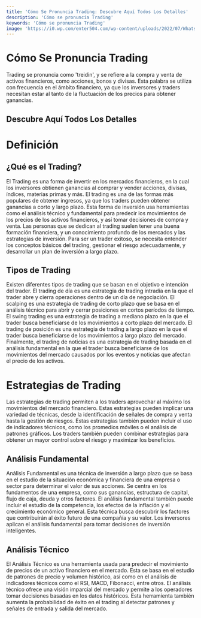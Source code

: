 ```yaml
---
title: 'Cómo Se Pronuncia Trading: Descubre Aquí Todos Los Detalles'
description: 'Cómo se pronuncia Trading'
keywords: 'Cómo se pronuncia Trading'
image: 'https://i0.wp.com/enter504.com/wp-content/uploads/2022/07/WhatsApp-Image-2022-07-06-at-10.53.03-AM.jpg?fit=1024%2C461&ssl=1'
---
```


# Cómo Se Pronuncia Trading

Trading se pronuncia como 'treidin', y se refiere a la compra y venta de activos financieros, como acciones, bonos y divisas. Esta palabra se utiliza con frecuencia en el ámbito financiero, ya que los inversores y traders necesitan estar al tanto de la fluctuación de los precios para obtener ganancias.



## Descubre Aquí Todos Los Detalles

# Definición



## ¿Qué es el Trading?

El Trading es una forma de invertir en los mercados financieros, en la cual los inversores obtienen ganancias al comprar y vender acciones, divisas, índices, materias primas y más. El trading es una de las formas más populares de obtener ingresos, ya que los traders pueden obtener ganancias a corto y largo plazo. Esta forma de inversión usa herramientas como el análisis técnico y fundamental para predecir los movimientos de los precios de los activos financieros, y así tomar decisiones de compra y venta. Las personas que se dedican al trading suelen tener una buena formación financiera, y un conocimiento profundo de los mercados y las estrategias de inversión. Para ser un trader exitoso, se necesita entender los conceptos básicos del trading, gestionar el riesgo adecuadamente, y desarrollar un plan de inversión a largo plazo.



## Tipos de Trading

Existen diferentes tipos de trading que se basan en el objetivo e intención del trader. El trading de día es una estrategia de trading intradía en la que el trader abre y cierra operaciones dentro de un día de negociación. El scalping es una estrategia de trading de corto plazo que se basa en el análisis técnico para abrir y cerrar posiciones en cortos períodos de tiempo. El swing trading es una estrategia de trading a mediano plazo en la que el trader busca beneficiarse de los movimientos a corto plazo del mercado. El trading de posición es una estrategia de trading a largo plazo en la que el trader busca beneficiarse de los movimientos a largo plazo del mercado. Finalmente, el trading de noticias es una estrategia de trading basada en el análisis fundamental en la que el trader busca beneficiarse de los movimientos del mercado causados por los eventos y noticias que afectan el precio de los activos.

# Estrategias de Trading

Las estrategias de trading permiten a los traders aprovechar al máximo los movimientos del mercado financiero. Estas estrategias pueden implicar una variedad de técnicas, desde la identificación de señales de compra y venta hasta la gestión de riesgos. Estas estrategias también pueden incluir el uso de indicadores técnicos, como los promedios móviles o el análisis de patrones gráficos. Los traders también pueden combinar estrategias para obtener un mayor control sobre el riesgo y maximizar los beneficios.



## Análisis Fundamental

Análisis Fundamental es una técnica de inversión a largo plazo que se basa en el estudio de la situación económica y financiera de una empresa o sector para determinar el valor de sus acciones. Se centra en los fundamentos de una empresa, como sus ganancias, estructura de capital, flujo de caja, deuda y otros factores. El análisis fundamental también puede incluir el estudio de la competencia, los efectos de la inflación y el crecimiento económico general. Esta técnica busca descubrir los factores que contribuirán al éxito futuro de una compañía y su valor. Los inversores aplican el análisis fundamental para tomar decisiones de inversión inteligentes.



## Análisis Técnico

El Análisis Técnico es una herramienta usada para predecir el movimiento de precios de un activo financiero en el mercado. Esta se basa en el estudio de patrones de precio y volumen histórico, así como en el análisis de indicadores técnicos como el RSI, MACD, Fibonacci, entre otros. El análisis técnico ofrece una visión imparcial del mercado y permite a los operadores tomar decisiones basadas en los datos históricos. Esta herramienta también aumenta la probabilidad de éxito en el trading al detectar patrones y señales de entrada y salida del mercado.

